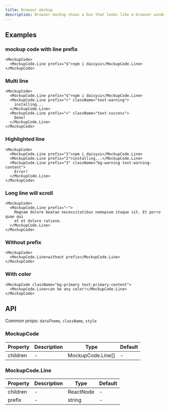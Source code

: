 ```yaml
---
title: Browser mockup
description: Browser mockup shows a box that looks like a browser window.
---
```


## Examples

### mockup code with line prefix

```tsx live
<MockupCode>
  <MockupCode.Line prefix="$">npm i daisyui</MockupCode.Line>
</MockupCode>
```

### Multi line

```tsx live
<MockupCode>
  <MockupCode.Line prefix="$">npm i daisyui</MockupCode.Line>
  <MockupCode.Line prefix=">" className="text-warning">
    installing...
  </MockupCode.Line>
  <MockupCode.Line prefix=">" className="text-success">
    Done!
  </MockupCode.Line>
</MockupCode>
```

### Highlighted line

```tsx live
<MockupCode>
  <MockupCode.Line prefix="1">npm i daisyui</MockupCode.Line>
  <MockupCode.Line prefix="2">installing...</MockupCode.Line>
  <MockupCode.Line prefix="3" className="bg-warning text-warning-content">
    Error!
  </MockupCode.Line>
</MockupCode>
```

### Long line will scroll

```tsx live
<MockupCode>
  <MockupCode.Line prefix="~">
    Magnam dolore beatae necessitatibus nemopsum itaque sit. Et porro quae qui
    et et dolore ratione.
  </MockupCode.Line>
</MockupCode>
```

### Without prefix

```tsx live
<MockupCode>
  <MockupCode.Line>without prefix</MockupCode.Line>
</MockupCode>
```

### With color

```tsx live
<MockupCode className="bg-primary text-primary-content">
  <MockupCode.Line>can be any color!</MockupCode.Line>
</MockupCode>
```

## API

Common props: `dataTheme`, `className`, `style`

### MockupCode

| Property | Description | Type              | Default |
| -------- | ----------- | ----------------- | ------- |
| children | -           | MockupCode.Line[] | -       |

### MockupCode.Line

| Property | Description | Type      | Default |
| -------- | ----------- | --------- | ------- |
| children | -           | ReactNode | -       |
| prefix   | -           | string    | -       |
